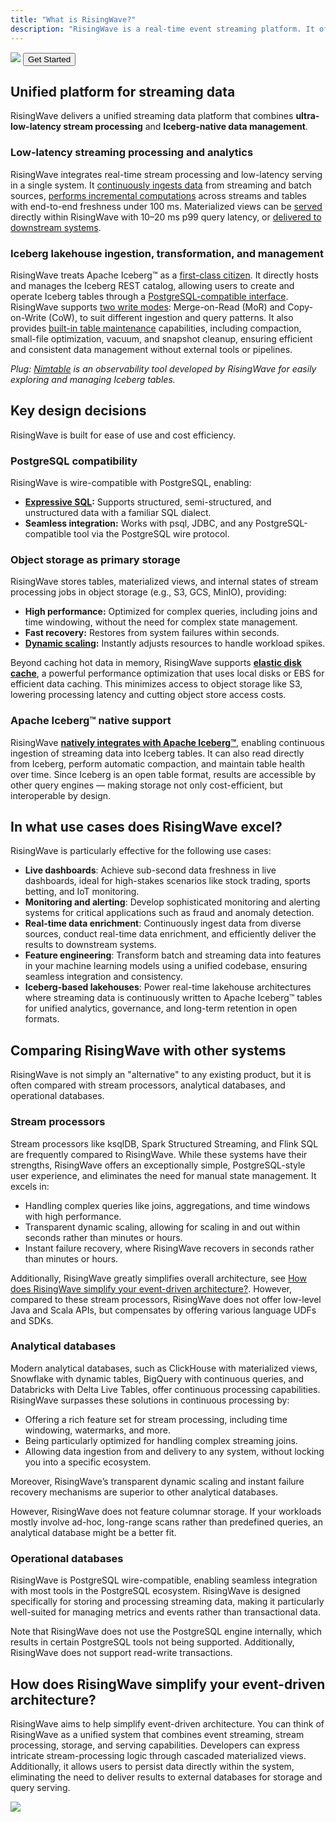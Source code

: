 ```yaml
---
title: "What is RisingWave?"
description: "RisingWave is a real-time event streaming platform. It offers a unified experience for real-time data ingestion, stream processing, low-latency serving, and Apache Iceberg™ management."
---
```


<Frame>
  <img src="/images/architecture_20250609.jpg"/>
</Frame>

<Button href="/docs/current/get-started">
Get Started
</Button>
<br/>

## Unified platform for streaming data

RisingWave delivers a unified streaming data platform that combines **ultra-low-latency stream processing** and **Iceberg-native data management**.

### Low-latency streaming processing and analytics
RisingWave integrates real-time stream processing and low-latency serving in a single system. It [continuously ingests data](/ingestion/overview) from streaming and batch sources, [performs incremental computations](/processing/overview) across streams and tables with end-to-end freshness under 100 ms. Materialized views can be [served](/serve/overview) directly within RisingWave with 10–20 ms p99 query latency, or [delivered to downstream systems](/delivery/overview).

### Iceberg lakehouse ingestion, transformation, and management
RisingWave treats Apache Iceberg™ as a [first-class citizen](/iceberg/overview). It directly hosts and manages the Iceberg REST catalog, allowing users to create and operate Iceberg tables through a [PostgreSQL-compatible interface](/iceberg/ov-internal). RisingWave supports [two write modes](/iceberg/write-modes): Merge-on-Read (MoR) and Copy-on-Write (CoW), to suit different ingestion and query patterns. It also provides [built-in table maintenance](/iceberg/maintenance) capabilities, including compaction, small-file optimization, vacuum, and snapshot cleanup, ensuring efficient and consistent data management without external tools or pipelines.

_Plug: [Nimtable](https://github.com/nimtable/nimtable) is an observability tool developed by RisingWave for easily exploring and managing Iceberg tables._



## Key design decisions

RisingWave is built for ease of use and cost efficiency.  

### PostgreSQL compatibility  

RisingWave is wire-compatible with PostgreSQL, enabling:  
- **[Expressive SQL](/sql/overview):** Supports structured, semi-structured, and unstructured data with a familiar SQL dialect.  
- **Seamless integration:** Works with psql, JDBC, and any PostgreSQL-compatible tool via the PostgreSQL wire protocol.

### Object storage as primary storage  

RisingWave stores tables, materialized views, and internal states of stream processing jobs in object storage (e.g., S3, GCS, MinIO), providing:  
- **High performance:** Optimized for complex queries, including joins and time windowing, without the need for complex state management.  
- **Fast recovery:** Restores from system failures within seconds.  
- **[Dynamic scaling](/deploy/k8s-cluster-scaling):** Instantly adjusts resources to handle workload spikes.  

Beyond caching hot data in memory, RisingWave supports [**elastic disk cache**](/get-started/disk-cache), a powerful performance optimization that uses local disks or EBS for efficient data caching. This minimizes access to object storage like S3, lowering processing latency and cutting object store access costs.

### Apache Iceberg™ native support

RisingWave [**natively integrates with Apache Iceberg™**](/iceberg/overview), enabling continuous ingestion of streaming data into Iceberg tables. It can also read directly from Iceberg, perform automatic compaction, and maintain table health over time. Since Iceberg is an open table format, results are accessible by other query engines — making storage not only cost-efficient, but interoperable by design.

## In what use cases does RisingWave excel?

RisingWave is particularly effective for the following use cases:

* **Live dashboards**: Achieve sub-second data freshness in live dashboards, ideal for high-stakes scenarios like stock trading, sports betting, and IoT monitoring.
* **Monitoring and alerting**: Develop sophisticated monitoring and alerting systems for critical applications such as fraud and anomaly detection.
* **Real-time data enrichment**: Continuously ingest data from diverse sources, conduct real-time data enrichment, and efficiently deliver the results to downstream systems.
* **Feature engineering**: Transform batch and streaming data into features in your machine learning models using a unified codebase, ensuring seamless integration and consistency.
* **Iceberg-based lakehouses**: Power real-time lakehouse architectures where streaming data is continuously written to Apache Iceberg™ tables for unified analytics, governance, and long-term retention in open formats.

## Comparing RisingWave with other systems

RisingWave is not simply an "alternative" to any existing product, but it is often compared with stream processors, analytical databases, and operational databases.

### Stream processors

Stream processors like ksqlDB, Spark Structured Streaming, and Flink SQL are frequently compared to RisingWave. While these systems have their strengths, RisingWave offers an exceptionally simple, PostgreSQL-style user experience, and eliminates the need for manual state management. It excels in:

* Handling complex queries like joins, aggregations, and time windows with high performance.
* Transparent dynamic scaling, allowing for scaling in and out within seconds rather than minutes or hours.
* Instant failure recovery, where RisingWave recovers in seconds rather than minutes or hours.

Additionally, RisingWave greatly simplifies overall architecture, see [How does RisingWave simplify your event-driven architecture?](#how-does-risingwave-simplify-your-event-driven-architecture). However, compared to these stream processors, RisingWave does not offer low-level Java and Scala APIs, but compensates by offering various language UDFs and SDKs.

### Analytical databases

Modern analytical databases, such as ClickHouse with materialized views, Snowflake with dynamic tables, BigQuery with continuous queries, and Databricks with Delta Live Tables, offer continuous processing capabilities. RisingWave surpasses these solutions in continuous processing by:

* Offering a rich feature set for stream processing, including time windowing, watermarks, and more.
* Being particularly optimized for handling complex streaming joins.
* Allowing data ingestion from and delivery to any system, without locking you into a specific ecosystem.

Moreover, RisingWave’s transparent dynamic scaling and instant failure recovery mechanisms are superior to other analytical databases.

However, RisingWave does not feature columnar storage. If your workloads mostly involve ad-hoc, long-range scans rather than predefined queries, an analytical database might be a better fit.

### Operational databases

RisingWave is PostgreSQL wire-compatible, enabling seamless integration with most tools in the PostgreSQL ecosystem. RisingWave is designed specifically for storing and processing streaming data, making it particularly well-suited for managing metrics and events rather than transactional data.

Note that RisingWave does not use the PostgreSQL engine internally, which results in certain PostgreSQL tools not being supported. Additionally, RisingWave does not support read-write transactions.

## How does RisingWave simplify your event-driven architecture?

RisingWave aims to help simplify event-driven architecture. You can think of RisingWave as a unified system that combines event streaming, stream processing, storage, and serving capabilities. Developers can express intricate stream-processing logic through cascaded materialized views. Additionally, it allows users to persist data directly within the system, eliminating the need to deliver results to external databases for storage and query serving.

<Frame>
  <img src="/images/current/intro/stream_processing_with_and_without_rw.jpeg"/>
</Frame>
<br/>
<CardGroup>
  <Card title="See the architecture" icon="sitemap" iconType= "solid" href="/get-started/architecture" horizontal/>
  <Card title="Access the source code" icon="code" iconType= "solid" href="https://github.com/risingwavelabs/risingwave" horizontal/>
</CardGroup>





